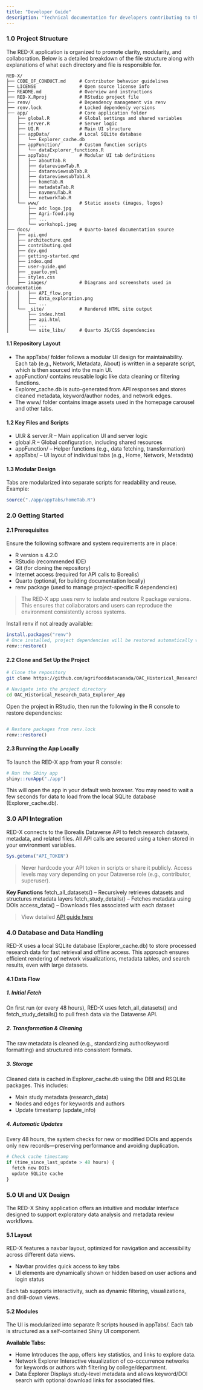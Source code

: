 ```yaml
---
title: "Developer Guide"
description: "Technical documentation for developers contributing to the RED-X Shiny application."
---
```


### 1.0 Project Structure

The RED-X application is organized to promote clarity, modularity, and collaboration. Below is a detailed breakdown of the file structure along with explanations of what each directory and file is responsible for.

```text
RED-X/
├── CODE_OF_CONDUCT.md     # Contributor behavior guidelines
├── LICENSE                # Open source license info
├── README.md              # Overview and instructions
├── RED-X.Rproj            # RStudio project file
├── renv/                  # Dependency management via renv
├── renv.lock              # Locked dependency versions
├── app/                   # Core application folder
│   ├── global.R           # Global settings and shared variables
│   ├── server.R           # Server logic
│   ├── UI.R               # Main UI structure
│   ├── appData/           # Local SQLite database
│   │   └── Explorer_cache.db           
│   ├── appFunction/       # Custom function scripts
│   │   └── dataExplorer_functions.R
│   ├── appTabs/           # Modular UI tab definitions
│   │   ├── aboutTab.R
│   │   ├── datareviewTab.R
│   │   ├── datareviewsubTab.R
│   │   ├── datareviewsubTab1.R
│   │   ├── homeTab.R
│   │   ├── metadataTab.R
│   │   ├── navmenuTab.R
│   │   └── networkTab.R
│   └── www/               # Static assets (images, logos)
│       ├── adc logo.jpg
│       ├── Agri-food.png
│       ├── ...
│       └── workshop1.jpeg
├── docs/                  # Quarto-based documentation source
│   ├── api.qmd
│   ├── architecture.qmd
│   ├── contributing.qmd
│   ├── dev.qmd
│   ├── getting-started.qmd
│   ├── index.qmd
│   ├── user-guide.qmd
│   ├── _quarto.yml
│   ├── styles.css
│   ├── images/            # Diagrams and screenshots used in documentation
│   │   ├── API_flow.png
│   │   ├── data_exploration.png
│   │   └── ...
│   └── _site/             # Rendered HTML site output
│       ├── index.html
│       ├── api.html
│       ├── ...
│       └── site_libs/     # Quarto JS/CSS dependencies
```


#### 1.1 Repository Layout

- The appTabs/ folder follows a modular UI design for maintainability. Each tab (e.g., Network, Metadata, About) is written in a separate script, which is then sourced into the main UI.
- appFunction/ contains reusable logic like data cleaning or filtering functions.
- Explorer_cache.db is auto-generated from API responses and stores cleaned metadata, keyword/author nodes, and network edges.
- The www/ folder contains image assets used in the homepage carousel and other tabs.

#### 1.2 Key Files and Scripts

- UI.R & server.R – Main application UI and server logic
- global.R – Global configuration, including shared resources
- appFunction/ – Helper functions (e.g., data fetching, transformation)
- appTabs/ – UI layout of individual tabs (e.g., Home, Network, Metadata)

#### 1.3 Modular Design

Tabs are modularized into separate scripts for readability and reuse. Example:

``` r
source("./app/appTabs/homeTab.R")
```

### 2.0 Getting Started

#### 2.1 Prerequisites

Ensure the following software and system requirements are in place:

- R version ≥ 4.2.0
- RStudio (recommended IDE)
- Git (for cloning the repository)
- Internet access (required for API calls to Borealis)
- Quarto (optional, for building documentation locally)
- renv package (used to manage project-specific R dependencies)

> The RED‑X app uses renv to isolate and restore R package versions. This ensures that collaborators and users can reproduce the environment consistently across systems.

Install renv if not already available:

```r
install.packages("renv")
# Once installed, project dependencies will be restored automatically when you run:
renv::restore()

```

#### 2.2 Clone and Set Up the Project

``` bash
# Clone the repository
git clone https://github.com/agrifooddatacanada/OAC_Historical_Research_Data_Explorer_App.git

# Navigate into the project directory
cd OAC_Historical_Research_Data_Explorer_App
```
Open the project in RStudio, then run the following in the R console to restore dependencies:

```r

# Restore packages from renv.lock
renv::restore()

```

#### 2.3 Running the App Locally

To launch the RED-X app from your R console:

```r
# Run the Shiny app
shiny::runApp("./app")
```
This will open the app in your default web browser. You may need to wait a few seconds for data to load from the local SQLite database (Explorer_cache.db).

### 3.0 API Integration

RED-X connects to the Borealis Dataverse API to fetch research datasets, metadata, and related files. All API calls are secured using a token stored in your environment variables.

```r
Sys.getenv("API_TOKEN")
```
> Never hardcode your API token in scripts or share it publicly. Access levels may vary depending on your Dataverse role (e.g., contributor, superuser).

**Key Functions**
fetch_all_datasets() – Recursively retrieves datasets and structures metadata layers
fetch_study_details() – Fetches metadata using DOIs
access_data() – Downloads files associated with each dataset

> View detailed [API guide here](api.qmd)

### 4.0 Database and Data Handling

RED-X uses a local SQLite database (Explorer_cache.db) to store processed research data for fast retrieval and offline access. This approach ensures efficient rendering of network visualizations, metadata tables, and search results, even with large datasets.

#### 4.1 Data Flow

##### 1. Initial Fetch
On first run (or every 48 hours), RED-X uses fetch_all_datasets() and fetch_study_details() to pull fresh data via the Dataverse API.

##### 2. Transformation & Cleaning
The raw metadata is cleaned (e.g., standardizing author/keyword formatting) and structured into consistent formats.

##### 3. Storage
Cleaned data is cached in Explorer_cache.db using the DBI and RSQLite packages. This includes:

- Main study metadata (research_data)
- Nodes and edges for keywords and authors
- Update timestamp (update_info)

##### 4. Automatic Updates
Every 48 hours, the system checks for new or modified DOIs and appends only new records—preserving performance and avoiding duplication.

```r
# Check cache timestamp
if (time_since_last_update > 48 hours) {
  fetch new DOIs
  update SQLite cache
}
```

### 5.0 UI and UX Design

The RED-X Shiny application offers an intuitive and modular interface designed to support exploratory data analysis and metadata review workflows.

#### 5.1 Layout

RED-X features a navbar layout, optimized for navigation and accessibility across different data views.

- Navbar provides quick access to key tabs
- UI elements are dynamically shown or hidden based on user actions and login status

Each tab supports interactivity, such as dynamic filtering, visualizations, and drill-down views.

#### 5.2 Modules

The UI is modularized into separate R scripts housed in appTabs/. Each tab is structured as a self-contained Shiny UI component.

**Available Tabs:**

- Home Introduces the app, offers key statistics, and links to explore data.
- Network Explorer Interactive visualization of co-occurrence networks for keywords or authors with filtering by college/department.
- Data Explorer Displays study-level metadata and allows keyword/DOI search with optional download links for associated files.



